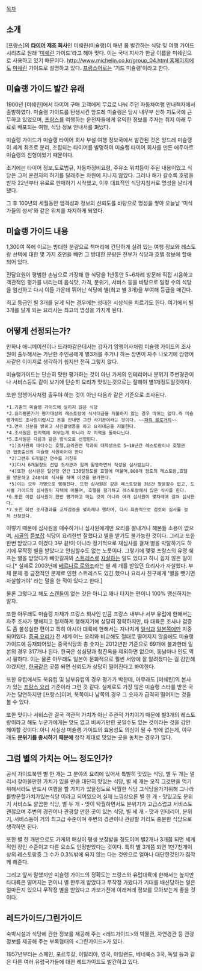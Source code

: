 [[목차]]

== 소개 ==
[프랑스]의 '''[[타이어]] 제조 회사'''인 미쉐린(미슐랭)이 매년 봄 발간하는 식당 및 여행 가이드 시리즈로 원래 '[[미쉐린]] 가이드'라고 해야 맞다. 이는 국내 지사가 한글 이름을 미쉐린으로 사용하고 있기 때문이다. [[http://www.michelin.co.kr/group_04.html 홈페이지]]에도 [[미쉐린]] 가이드로 설명하고 있다. [[프랑스어]]로는 '기드 미슐랭'이라고 한다.
== 미슐랭 가이드 발간 유래 ==
1900년 [미쉐린]에서 타이어 구매 고객에게 무료로 나눠 주던 자동차여행 안내책자에서 출발하였다. 미슐랭 가이드를 탄생시킨 앙드레 미슐랭은 당시 내무부 산하 지도국에 근무하고 있었으며, [[프랑스]]를 여행하는 운전자들에게 유익한 정보를 주자는 취지 아래 무료로 배포되는 여행, 식당 정보 안내서를 펴냈다. 

미슐랭 가이드가 미슐랭 타이어 회사 부설 여행 정보국에서 발간된 것은 앙드레 미슐랭이 세계 최초로 분리, 조립되는 타이어를 발명하여 미슐랭 타이어 회사를 만든 에두아르 미슐랭의 친형이었기 때문이다.

초기에는 타이어 정보,도로법규, 자동차정비요령, 주유소 위치등이 주된 내용이었고 식당은 그저 운전자의 허기를 달래주는 차원에 지나지 않았다. 그러나 해가 갈수록 호평을 받자 22년부터 유료로 판매하기 시작했고, 이후 대표적인 식당지침서로 명성을 날리게 됐다. 

그 후 100년의 세월동안 엄격성과 정보의 신뢰도를 바탕으로 명성을 쌓아 오늘날 '미식가들의 성서'와 같은 위치를 차지하게 되었다. 

== 미슐랭 가이드 내용 ==
1,300여 쪽에 이르는 방대한 분량으로 책머리에 간단하게 실려 있는 여행 정보와 레스토랑 선택에 대한 몇 가지 조언을 빼면 그 방대한 분량은 전부가 식당과 호텔 정보에 할애되어 있다. 

전담요원이 평범한 손님으로 가장해 한 식당을 1년동안 5~6차례 방문해 직접 시음하고 객관적인 평가를 내리는데 음식맛, 가격, 분위기, 서비스 등을 바탕으로 일정 수의 식당을 엄선하고 다시 이들 가운데 뛰어난 식당에 별(최고 별 3개)을 부여해 등급을 매긴다. 

최고 등급인 별 3개를 달게 되는 경우에는 성대한 시상식을 치르기도 한다. 여기에서 별 3개를 달게 되는 요리사는 최고의 명성을 가지게 된다. 

== 어떻게 선정되는가? ==
만화나 애니메이션이나 드라마같은데서는 갑자기 암행어사처럼 미슐랭 가이드의 조사원이 출두해서는 가난한 주인공에게 별3개를 주거나 하는 장면이 자주 나오기에 암행어사같은 이미지로 생각하기 쉽지만 전혀 그렇지 않다.

미슐랭가이드는 단순히 맛만 평가하는 것이 아닌 가게의 인테리어나 분위기 주변경관이나 서비스등도 같이 보기에 단순히 요리가 맛있는것으로는 잘해야 별1개정도일것이다. 

또한 암행어사처럼 출두야 하는 것이 아닌 다음과 같은 기준으로 조사된다.
 *1.기존의 미슐랭 가이드에 실리지 않은 식당 
 *2.요리평론가가 평가대상의 레스토랑에 식사대금을 지불하지 않는 경우 따위는 없다.즉 미슐랭가이드 조사원이랍시고 돈을 안내면 그건 사기꾼이라는 것이다. ~~[[파워 블로거]]지~~
 *3.먼저 신분을 밝히고 사진촬영등을 하고 요리대금을 지불한다.
 *4.조사원은 한지역에 머무는게 아니라 각 지역을 돌아다닌다.
 *5.조사원은 다음과 같은 방식으로 선정된다.
  *1)조사원의 대다수는 호텔,요리관련 학과의 대학생으로 5~10년간 레스토랑이나 호텔관련 업종출신의 미슐랭 사원이어야 한다
  *2)그런후 6개월간 연수를 거친후
  *3)다시 6개월정도 선임 조사관과 함께 활동하면서 적성을 심사받는다.
  *4)또한 심사원은 일인당 연간 130일정도를 호텔에 머물며,800개 정도의 레스토랑,호텔을 방문하고 240식의 식사를 하며 이것을 평가한다.
  *5)이는 모두 가명으로 행해진다. 또한 심사원은 같은 레스토랑을 3년간 방문할수 없고, 도시별 가이드의 심사원이 자택에 머물며, 호텔을 평가하고 레스토랑에서 많은 식사를 한다.
 *6.또한 이런 심사원이 한번 평가하고 마는 것이 아니라 여러 심사원이 몇차례에 걸쳐 심사한다.
 *7.또한 이런 조사결과를 교차검증을 몇차례나 행하며, 다시 최종적으로 검토와 심사를 걸처 선정한다.

이렇기 때문에 심사원을 매수하거나 심사원에게만 요리를 잘내거나 해본들 소용이 없으며, [[시골]]의 [[듣보잡]] 식당이 요리한번 잘했다고 별을 받기도 불가능한 것이다. 그리고 또한 한번 받았다고 이겼다 3부 끝!이 아니라 정기적으로 재심사를 걸쳐 별을 박탈하기도 하기에 무작정 별을 받았다고 안심할수도 없는 노릇이다. 그렇기에 몇몇 프랑스의 유명 쉐프는 별을 받았다가 빼앗길까봐 [[스트레스]]로 [[자살]]하는 일도 있다고 하니 쉽지 않은 일이다.[* 실제로 2003년에 [https://en.wikipedia.org/wiki/Bernard_Loiseau 베르나르 르와조]라는 별 세 개를 받았던 요리사가 자살했다. 부채 문제 등 금전적인 문제로 인한 스트레스도 있긴 했으나 요리사 친구에게 '별을 뺏기면 자살할거야' 라는 말을 한 적이 있다고 한다.]

물론 그렇다고 해도 [[스캔들]]이 없는 것은 아니고 꽤나 터지는 편이니 100% 맹신하지는 말자.

또한 아무래도 미슐랭 자체가 프랑스 회사인 만큼 프랑스 내부나 서부 유럽에 한해서는 자주 조사가 행해지고 철저하게 행해지기에 상당히 정확하지만, 타 대륙은 조사나 검증도 좀 불성실한 편이고 특히 아시아 대륙에 한해서는 지나치게 [[일식]]과 [[일본]]쪽에만 치중되어있다. [[중국 요리]]가 전 세계 어느 요리와 비교해도 절대로 떨어지지 않음에도 미슐랭 가이드에 등재되어있는 중국식당의 총 숫자는 2012년판 기준으로 69개에 불과한데 일본의 경우 317개나 된다. 한국은 성심당과 청진옥을 제외하면 없으며, 동남아나 인도 역시 휑하다. 이는 물론 아무래도 일본이 문화적으로 훨씬 서양에 잘 알려졌다는 걸 감안해야겠지만, [[한국]]같은 곳쯤 되면 신뢰도가 상당히 떨어진다고 봐야한다. 

또한 유럽에서도 북유럽 및 남부유럽의 경우 평가가 박한데, 아무래도 [미쉐린]의 본사가 있는 [[프랑스 요리]] 기준이라 그런 것 같다. 실제로도 가장 많은 미슐랭 스타를 받은 국가는 당연하지만 [프랑스]이며, 북쪽이나 남쪽의 경우 그 숫자가 급격히 떨어지는 것을 볼 수 있다. 

또한 맛이나 서비스란 결국 객관적 가치가 아닌 주관적 가치이기 때문에 별3개의 레스토랑이라고 해도 누군가에게는 맛도 없고 비싸기만한 곳일수도 있는 것이라는 것을 감안 해야할 것이다. 아니 사실상 미슐랭 가이드의 효용성도 의심이 될 수 밖에 없는게, 아무래도 '''분위기를 중시하기 때문에''' 정작 제대로 맛있는 곳을 놓치는 경우가 많다. 

== 그럼 별의 가치는 어느 정도인가? ==
공식 가이드북엔 별 한 개는 그 분야의 요리에 있어서 특별히 맛있는 식당, 별 두 개는 멀리서 찾아올만한 가치가 있을 만큼 대단히 맛있는 식당, 별 세 개는 오직 그것만을 먹기 위해서라도 반드시 여행을 할 가치가 있을정도로 탁월한 식당 그식당을가기위해 그나라를방문할가치가있는식당 이라고 되어있으며,실제 느낌상으론 별 한 개 - 맛있고도 분위기 서비스도 깔끔한 식당, 별 두 개 - 맛이 탁월하면서도 분위기가 고급스럽고 서비스도 괜찮으며 주변의 경관이나 관광할 만한 곳이 있는 식당, 별 세 개 - 맛과 인테리어, 분위기, 서비스등이 거의 최고급 수준이며 주변의 경관이나 관광할 거리도 충분한 식당으로 생각하면 된다.

또한 별 한 개만으로도 가게의 매상이 평생 보장받을 정도이며 별2개나 3개쯤 되면 세계적인 장인 수준이고 다른 요소도 인정받았다는 것이다. 특히 별 3개쯤 되면 1만7천개이상의 레스토랑중 그 수가 0.3%밖에 되지 않는 다는 것만으로 얼마나 대단한것인가 짐작케 해준다.

그리고 앞서 말했지만 미슐랭 가이드의 정확도는 프랑스와 유럽대륙에 한해서는 높지만 타대륙은 떨어지는 편이니 별 한두개 받았다고 무작정 가봤다가 기대를 배신당하는 일은 얼마든지 있으니 무작정 별을 받았다고 가보기전에 이래저래 정보를 모아보는게 좋을 것이다. 

== 레드가이드/그린가이드 ==
숙박시설과 식당에 관한 정보를 제공해 주는 <레드가이드>와 박물관, 자연경관 등 관광정보를 제공해 주는 부록형태의 <그린가이드>가 있다. 

1957년부터는 스페인, 포르투갈, 이탈리아, 영국, 아일랜드, 베네룩스 3국, 독일 등과 같은 다른 여러 유럽국가들에 대한 레드가이드도 발간하고 있다.
